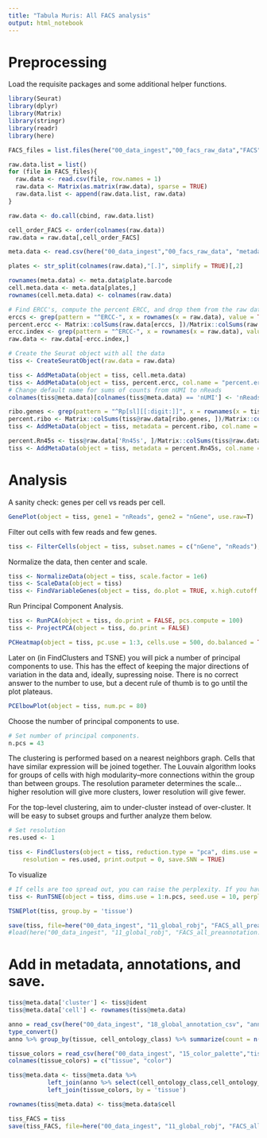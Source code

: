 ```yaml
---
title: "Tabula Muris: All FACS analysis"
output: html_notebook
---
```


# Preprocessing

Load the requisite packages and some additional helper functions.

```r
library(Seurat)
library(dplyr)
library(Matrix)
library(stringr)
library(readr)
library(here)
```


```r
FACS_files = list.files(here("00_data_ingest","00_facs_raw_data","FACS"), full.names = TRUE)

raw.data.list = list()
for (file in FACS_files){
  raw.data <- read.csv(file, row.names = 1)
  raw.data <- Matrix(as.matrix(raw.data), sparse = TRUE)
  raw.data.list <- append(raw.data.list, raw.data)
}

raw.data <- do.call(cbind, raw.data.list)
```

```r
cell_order_FACS <- order(colnames(raw.data))
raw.data = raw.data[,cell_order_FACS]
```


```r
meta.data <- read.csv(here("00_data_ingest","00_facs_raw_data", "metadata_FACS.csv"))

plates <- str_split(colnames(raw.data),"[.]", simplify = TRUE)[,2]

rownames(meta.data) <- meta.data$plate.barcode
cell.meta.data <- meta.data[plates,]
rownames(cell.meta.data) <- colnames(raw.data)
```

```r
# Find ERCC's, compute the percent ERCC, and drop them from the raw data.
erccs <- grep(pattern = "^ERCC-", x = rownames(x = raw.data), value = TRUE)
percent.ercc <- Matrix::colSums(raw.data[erccs, ])/Matrix::colSums(raw.data)
ercc.index <- grep(pattern = "^ERCC-", x = rownames(x = raw.data), value = FALSE)
raw.data <- raw.data[-ercc.index,]
```

```r
# Create the Seurat object with all the data
tiss <- CreateSeuratObject(raw.data = raw.data)

tiss <- AddMetaData(object = tiss, cell.meta.data)
tiss <- AddMetaData(object = tiss, percent.ercc, col.name = "percent.ercc")
# Change default name for sums of counts from nUMI to nReads
colnames(tiss@meta.data)[colnames(tiss@meta.data) == 'nUMI'] <- 'nReads'
```

```r
ribo.genes <- grep(pattern = "^Rp[sl][[:digit:]]", x = rownames(x = tiss@data), value = TRUE)
percent.ribo <- Matrix::colSums(tiss@raw.data[ribo.genes, ])/Matrix::colSums(tiss@raw.data)
tiss <- AddMetaData(object = tiss, metadata = percent.ribo, col.name = "percent.ribo")
```

```r
percent.Rn45s <- tiss@raw.data['Rn45s', ]/Matrix::colSums(tiss@raw.data)
tiss <- AddMetaData(object = tiss, metadata = percent.Rn45s, col.name = "percent.Rn45s")
```

# Analysis

A sanity check: genes per cell vs reads per cell.

```r
GenePlot(object = tiss, gene1 = "nReads", gene2 = "nGene", use.raw=T)
```

Filter out cells with few reads and few genes.

```r
tiss <- FilterCells(object = tiss, subset.names = c("nGene", "nReads"), low.thresholds = c(500, 50000))
```

Normalize the data, then center and scale.

```r
tiss <- NormalizeData(object = tiss, scale.factor = 1e6)
tiss <- ScaleData(object = tiss)
tiss <- FindVariableGenes(object = tiss, do.plot = TRUE, x.high.cutoff = Inf, y.cutoff = 0.5)
```

Run Principal Component Analysis.
```r
tiss <- RunPCA(object = tiss, do.print = FALSE, pcs.compute = 100)
tiss <- ProjectPCA(object = tiss, do.print = FALSE)
```

```r
PCHeatmap(object = tiss, pc.use = 1:3, cells.use = 500, do.balanced = TRUE, label.columns = FALSE, num.genes = 8)
```

Later on (in FindClusters and TSNE) you will pick a number of principal components to use. This has the effect of keeping the major directions of variation in the data and, ideally, supressing noise. There is no correct answer to the number to use, but a decent rule of thumb is to go until the plot plateaus.

```r
PCElbowPlot(object = tiss, num.pc = 80)
```

Choose the number of principal components to use.
```r
# Set number of principal components.
n.pcs = 43
```

The clustering is performed based on a nearest neighbors graph. Cells that have similar expression will be joined together. The Louvain algorithm looks for groups of cells with high modularity--more connections within the group than between groups. The resolution parameter determines the scale...higher resolution will give more clusters, lower resolution will give fewer.

For the top-level clustering, aim to under-cluster instead of over-cluster. It will be easy to subset groups and further analyze them below.

```r
# Set resolution
res.used <- 1

tiss <- FindClusters(object = tiss, reduction.type = "pca", dims.use = 1:n.pcs,
    resolution = res.used, print.output = 0, save.SNN = TRUE)
```

To visualize
```r
# If cells are too spread out, you can raise the perplexity. If you have few cells, try a lower perplexity (but never less than 10).
tiss <- RunTSNE(object = tiss, dims.use = 1:n.pcs, seed.use = 10, perplexity=30)
```

```r
TSNEPlot(tiss, group.by = 'tissue')
```

```r
save(tiss, file=here("00_data_ingest", "11_global_robj", "FACS_all_preannotation.Robj"))
#load(here("00_data_ingest", "11_global_robj", "FACS_all_preannotation.Robj"))
```

# Add in metadata, annotations, and save.

```r
tiss@meta.data['cluster'] <- tiss@ident
tiss@meta.data['cell'] <- rownames(tiss@meta.data)
```

```r
anno = read_csv(here("00_data_ingest", "18_global_annotation_csv", "annotations_facs.csv"), col_types = cols(.default = col_character())) %>%
type_convert()
anno %>% group_by(tissue, cell_ontology_class) %>% summarize(count = n())
```

```r
tissue_colors = read_csv(here("00_data_ingest", "15_color_palette","tissue_colors.csv"))
colnames(tissue_colors) = c("tissue", "color")
```


```r
tiss@meta.data <- tiss@meta.data %>%
		   left_join(anno %>% select(cell_ontology_class,cell_ontology_id,free_annotation, cell), by = 'cell') %>%
		   left_join(tissue_colors, by = 'tissue')

rownames(tiss@meta.data) <- tiss@meta.data$cell
```

```r
tiss_FACS = tiss
save(tiss_FACS, file=here("00_data_ingest", "11_global_robj", "FACS_all.Robj"))
```
